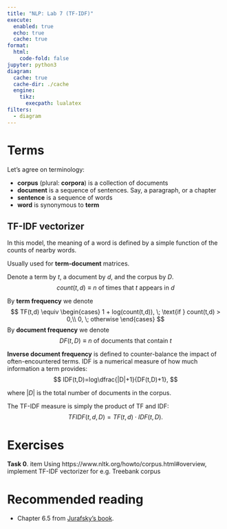 ```yaml
---
title: "NLP: Lab 7 (TF-IDF)"
execute:
  enabled: true
  echo: true
  cache: true
format:
  html:
    code-fold: false
jupyter: python3
diagram:
  cache: true
  cache-dir: ./cache
  engine:
    tikz:
      execpath: lualatex
filters:
  - diagram
---
```

# Terms
Let's agree on terminology:

- **corpus** (plural: **corpora**) is a collection of documents
- **document** is a sequence of sentences. Say, a paragraph, or a chapter
- **sentence** is a sequence of words
- **word** is synonymous to **term**

## TF-IDF vectorizer

In this model,  the meaning of a word is defined by a simple function of the counts of nearby words.

Usually used for **term-document** matrices.

Denote a term by $t$, a document by $d$, and the corpus by $D$. 
$$
count(t,d) \equiv n \text{ of times that } t \text{ appears in } d
$$

By **term frequency** we denote
$$
  TF(t,d) \equiv \begin{cases}
   1 + log(count(t,d)), \; \text{if } count(t,d) > 0,\\
   0, \; otherwise
 \end{cases}
$$
By **document frequency** we denote
$$
DF(t,D) \equiv n \text{ of documents that contain } t
$$

**Inverse document frequency** is defined to counter-balance the impact of often-encountered terms. IDF is a numerical measure of how much information a term provides:
$$
 IDF(t,D)=log\dfrac{|D|+1}{DF(t,D)+1},
$$

where $|D|$ is the total number of documents in the corpus. 

The TF-IDF measure is simply the product of TF and IDF:
$$
TFIDF(t,d,D)=TF(t,d)⋅IDF(t,D).
$$

# Exercises
**Task 0**. item Using https://www.nltk.org/howto/corpus.html#overview, implement TF-IDF vectorizer for e.g. Treebank corpus

# Recommended reading 

- Chapter 6.5 from [Jurafsky's book](https://web.stanford.edu/~jurafsky/slp3/).
